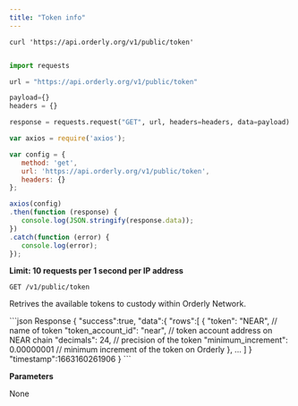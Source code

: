 ```yaml
---
title: "Token info"
---
```


<RequestExample>

``` shell shell
curl 'https://api.orderly.org/v1/public/token'
```
```java java
```

```python python
import requests

url = "https://api.orderly.org/v1/public/token"

payload={}
headers = {}

response = requests.request("GET", url, headers=headers, data=payload)
```

```javascript javascript
var axios = require('axios');

var config = {
   method: 'get',
   url: 'https://api.orderly.org/v1/public/token',
   headers: {}
};

axios(config)
.then(function (response) {
   console.log(JSON.stringify(response.data));
})
.catch(function (error) {
   console.log(error);
});

```
</RequestExample>

**Limit: 10 requests per 1 second per IP address**

`GET /v1/public/token`

Retrives the available tokens to custody within Orderly Network.

<ResponseExample>
```json Response
{
    "success":true,
    "data":{
        "rows":[
            {
                "token": "NEAR", // name of token
                "token_account_id": "near", // token account address on NEAR chain
                "decimals": 24, // precision of the token
                "minimum_increment": 0.00000001 // minimum increment of the token on Orderly
            },
            ...
        ]
    }
    "timestamp":1663160261906
}
```
</ResponseExample>

**Parameters**

None